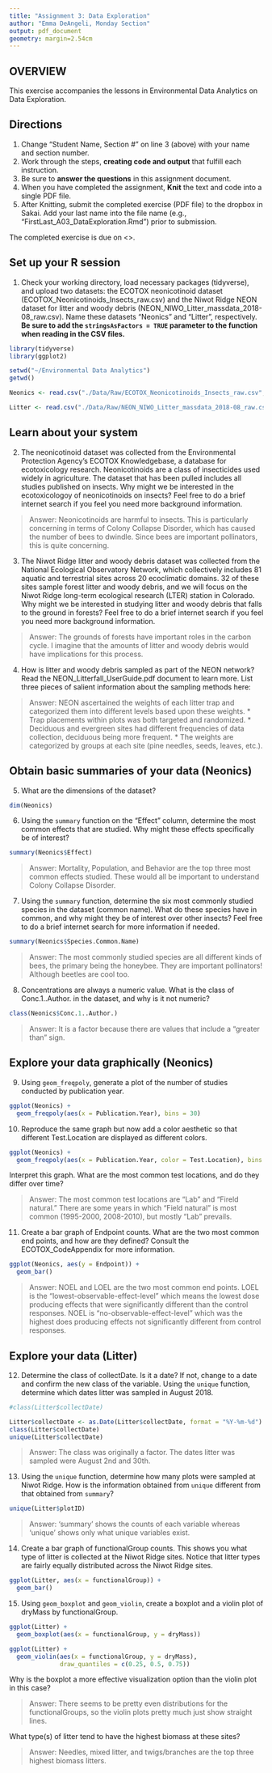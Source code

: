 ```yaml
---
title: "Assignment 3: Data Exploration"
author: "Emma DeAngeli, Monday Section"
output: pdf_document
geometry: margin=2.54cm
---
```


## OVERVIEW

This exercise accompanies the lessons in Environmental Data Analytics on Data Exploration. 

## Directions
1. Change "Student Name, Section #" on line 3 (above) with your name and section number.
2. Work through the steps, **creating code and output** that fulfill each instruction.
3. Be sure to **answer the questions** in this assignment document.
4. When you have completed the assignment, **Knit** the text and code into a single PDF file.
5. After Knitting, submit the completed exercise (PDF file) to the dropbox in Sakai. Add your last name into the file name (e.g., "FirstLast_A03_DataExploration.Rmd") prior to submission.

The completed exercise is due on <>.


## Set up your R session

1. Check your working directory, load necessary packages (tidyverse), and upload two datasets: the ECOTOX neonicotinoid dataset (ECOTOX_Neonicotinoids_Insects_raw.csv) and the Niwot Ridge NEON dataset for litter and woody debris (NEON_NIWO_Litter_massdata_2018-08_raw.csv). Name these datasets "Neonics" and "Litter", respectively. **Be sure to add the `stringsAsFactors = TRUE` parameter to the function when reading in the CSV files.**
```r
library(tidyverse)
library(ggplot2)

setwd("~/Environmental Data Analytics")
getwd()

Neonics <- read.csv("./Data/Raw/ECOTOX_Neonicotinoids_Insects_raw.csv", stringsAsFactors = TRUE)

Litter <- read.csv("./Data/Raw/NEON_NIWO_Litter_massdata_2018-08_raw.csv", stringsAsFactors = TRUE)
```

## Learn about your system

2. The neonicotinoid dataset was collected from the Environmental Protection Agency's ECOTOX Knowledgebase, a database for ecotoxicology research. Neonicotinoids are a class of insecticides used widely in agriculture. The dataset that has been pulled includes all studies published on insects. Why might we be interested in the ecotoxicologoy of neonicotinoids on insects? Feel free to do a brief internet search if you feel you need more background information. 

> Answer: Neonicotinoids are harmful to insects. This is particularly concerning in terms of Colony Collapse Disorder, which has caused the number of bees to dwindle. Since bees are important pollinators, this is quite concerning.

3. The Niwot Ridge litter and woody debris dataset was collected from the National Ecological Observatory Network, which collectively includes 81 aquatic and terrestrial sites across 20 ecoclimatic domains. 32 of these sites sample forest litter and woody debris, and we will focus on the Niwot Ridge long-term ecological research (LTER) station in Colorado. Why might we be interested in studying litter and woody debris that falls to the ground in forests? Feel free to do a brief internet search if you feel you need more background information. 

> Answer: The grounds of forests have important roles in the carbon cycle. I imagine that the amounts of litter and woody debris would have implications for this process.

4. How is litter and woody debris sampled as part of the NEON network? Read the NEON_Litterfall_UserGuide.pdf document to learn more. List three pieces of salient information about the sampling methods here: 

> Answer: NEON ascertained the weights of each litter trap and categorized them into different levels based upon these weights. 
* Trap placements within plots was both targeted and randomized.
* Deciduous and evergreen sites had different frequencies of data collection, deciduous being more frequent.
* The weights are categorized by groups at each site (pine needles, seeds, leaves, etc.).



## Obtain basic summaries of your data (Neonics)

5. What are the dimensions of the dataset?

```r
dim(Neonics)
```

6. Using the `summary` function on the "Effect" column, determine the most common effects that are studied. Why might these effects specifically be of interest?
```r
summary(Neonics$Effect)
```

> Answer: Mortality, Population, and Behavior are the top three most common effects studied. These would all be important to understand Colony Collapse Disorder.

7. Using the `summary` function, determine the six most commonly studied species in the dataset (common name). What do these species have in common, and why might they be of interest over other insects? Feel free to do a brief internet search for more information if needed.

```r
summary(Neonics$Species.Common.Name)
```

> Answer: The most commonly studied species are all different kinds of bees, the primary being the honeybee. They are important pollinators! Although beetles are cool too.

8. Concentrations are always a numeric value. What is the class of Conc.1..Author. in the dataset, and why is it not numeric?

```r
class(Neonics$Conc.1..Author.)
```

> Answer: It is a factor because there are values that include a "greater than" sign.



## Explore your data graphically (Neonics)

9. Using `geom_freqpoly`, generate a plot of the number of studies conducted by publication year. 
```r
ggplot(Neonics) +
  geom_freqpoly(aes(x = Publication.Year), bins = 30)
```

10. Reproduce the same graph but now add a color aesthetic so that different Test.Location are displayed as different colors.
```r
ggplot(Neonics) +
  geom_freqpoly(aes(x = Publication.Year, color = Test.Location), bins = 30)
```

Interpret this graph. What are the most common test locations, and do they differ over time?

> Answer: The most common test locations are "Lab" and "Fireld natural." There are some years in which "Field natural" is most common (1995-2000, 2008-2010), but mostly "Lab" prevails.

11. Create a bar graph of Endpoint counts. What are the two most common end points, and how are they defined? Consult the ECOTOX_CodeAppendix for more information. 

```r
ggplot(Neonics, aes(y = Endpoint)) +
  geom_bar()
```

> Answer: NOEL and LOEL are the two most common end points. LOEL is the "lowest-observable-effect-level" which means the lowest dose producing effects that were significantly different than the control responses. NOEL is "no-observable-effect-level" which was the highest does producing effects not significantly different from control responses.


## Explore your data (Litter)

12. Determine the class of collectDate. Is it a date? If not, change to a date and confirm the new class of the variable. Using the `unique` function, determine which dates litter was sampled in August 2018. 
```r
#class(Litter$collectDate)

Litter$collectDate <- as.Date(Litter$collectDate, format = "%Y-%m-%d") 
class(Litter$collectDate)
unique(Litter$collectDate)
```
 > Answer: The class was originally a factor. The dates litter was sampled were August 2nd and 30th. 

13. Using the `unique` function, determine how many plots were sampled at Niwot Ridge. How is the information obtained from `unique` different from that obtained from `summary`?

```r
unique(Litter$plotID)
```

> Answer: 'summary' shows the counts of each variable whereas 'unique' shows only what unique variables exist.

14. Create a bar graph of functionalGroup counts. This shows you what type of litter is collected at the Niwot Ridge sites. Notice that litter types are fairly equally distributed across the Niwot Ridge sites.
```r
ggplot(Litter, aes(x = functionalGroup)) +
  geom_bar()
```

15. Using `geom_boxplot` and `geom_violin`, create a boxplot and a violin plot of dryMass by functionalGroup. 
```r
ggplot(Litter) +
  geom_boxplot(aes(x = functionalGroup, y = dryMass))

ggplot(Litter) +
  geom_violin(aes(x = functionalGroup, y = dryMass), 
              draw_quantiles = c(0.25, 0.5, 0.75))
```

Why is the boxplot a more effective visualization option than the violin plot in this case?

> Answer: There seems to be pretty even distributions for the functionalGroups, so the violin plots pretty much just show straight lines.

What type(s) of litter tend to have the highest biomass at these sites? 

> Answer: Needles, mixed litter, and twigs/branches are the top three highest biomass litters.